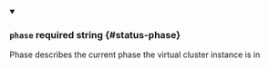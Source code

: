 
<details className="config-field" data-expandable="false" open>
<summary>

### `phase` <span className="config-field-required" data-required="false">required</span> <span className="config-field-type">string</span> <span className="config-field-default"></span> <span className="config-field-enum"></span> {#status-phase}

Phase describes the current phase the virtual cluster instance is in

</summary>



</details>
